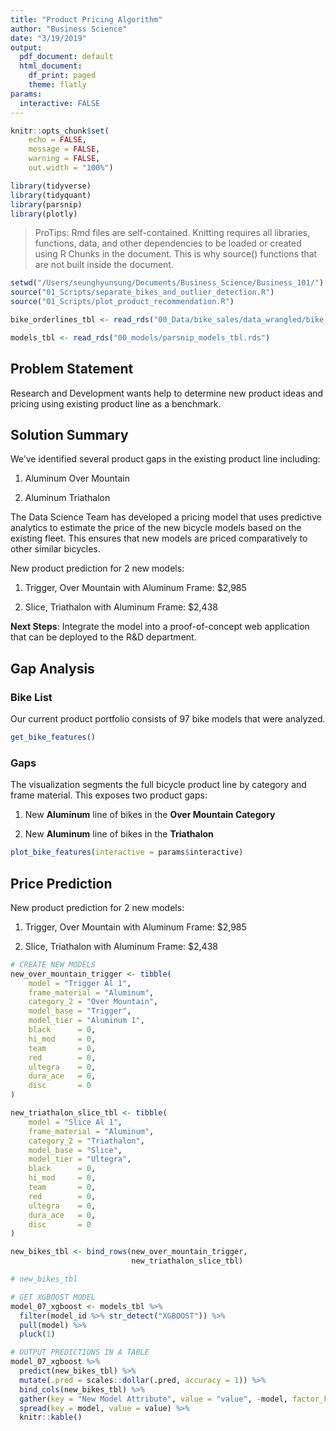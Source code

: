 ```yaml
---
title: "Product Pricing Algorithm"
author: "Business Science"
date: "3/19/2019"
output:
  pdf_document: default
  html_document:
    df_print: paged
    theme: flatly
params:
  interactive: FALSE
---
```


```r
knitr::opts_chunk$set(
    echo = FALSE,
    message = FALSE,
    warning = FALSE,
    out.width = "100%")
```

```r
library(tidyverse)
library(tidyquant)
library(parsnip)
library(plotly)
```

> ProTips: Rmd files are self-contained. Knitting requires all libraries, functions, data, and other dependencies to be loaded or created using R Chunks in the document. This is why source() functions that are not built inside the document. 

```r
setwd("/Users/seunghyunsung/Documents/Business_Science/Business_101/")
source("01_Scripts/separate_bikes_and_outlier_detection.R")
source("01_Scripts/plot_product_recommendation.R")
```

```r
bike_orderlines_tbl <- read_rds("00_Data/bike_sales/data_wrangled/bike_orderlines.rds")
```

```r
models_tbl <- read_rds("00_models/parsnip_models_tbl.rds")
```

## Problem Statement

Research and Development wants help to determine new product ideas and pricing using existing product line as a benchmark.

## Solution Summary

We've identified several product gaps in the existing product line including:

1. Aluminum Over Mountain

2. Aluminum Triathalon

The Data Science Team has developed a pricing model that uses predictive analytics to estimate the price of the new bicycle models based on the existing fleet. This ensures that new models are priced comparatively to other similar bicycles. 

New product prediction for 2 new models:

1. Trigger, Over Mountain with Aluminum Frame: $2,985

2. Slice, Triathalon with Aluminum Frame: $2,438

__Next Steps__: Integrate the model into a proof-of-concept web application that can be deployed to the R&D department.


## Gap Analysis

### Bike List

Our current product portfolio consists of 97 bike models that were analyzed.

```r
get_bike_features() 
```

### Gaps

The visualization segments the full bicycle product line by category and frame material. This exposes two product gaps:

1. New __Aluminum__ line of bikes in the __Over Mountain Category__

2. New __Aluminum__ line of bikes in the __Triathalon__

```r
plot_bike_features(interactive = params$interactive)
```

\newpage
## Price Prediction

New product prediction for 2 new models:

1. Trigger, Over Mountain with Aluminum Frame: $2,985

2. Slice, Triathalon with Aluminum Frame: $2,438

```r
# CREATE NEW MODELS
new_over_mountain_trigger <- tibble(
    model = "Trigger Al 1",
    frame_material = "Aluminum",
    category_2 = "Over Mountain",
    model_base = "Trigger",
    model_tier = "Aluminum 1",
    black      = 0,
    hi_mod     = 0,
    team       = 0,
    red        = 0,
    ultegra    = 0,
    dura_ace   = 0,
    disc       = 0
) 

new_triathalon_slice_tbl <- tibble(
    model = "Slice Al 1",
    frame_material = "Aluminum",
    category_2 = "Triathalon",
    model_base = "Slice",
    model_tier = "Ultegra",
    black      = 0,
    hi_mod     = 0,
    team       = 0,
    red        = 0,
    ultegra    = 0,
    dura_ace   = 0,
    disc       = 0
) 

new_bikes_tbl <- bind_rows(new_over_mountain_trigger, 
                           new_triathalon_slice_tbl)

# new_bikes_tbl
```

```r
# GET XGBOOST MODEL
model_07_xgboost <- models_tbl %>%
  filter(model_id %>% str_detect("XGBOOST")) %>%
  pull(model) %>%
  pluck(1)
```

```r
# OUTPUT PREDICTIONS IN A TABLE
model_07_xgboost %>%
  predict(new_bikes_tbl) %>%
  mutate(.pred = scales::dollar(.pred, accuracy = 1)) %>%
  bind_cols(new_bikes_tbl) %>%
  gather(key = "New Model Attribute", value = "value", -model, factor_key = T) %>%
  spread(key = model, value = value) %>%
  knitr::kable()
```






